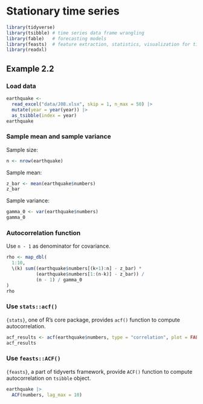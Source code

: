 # Stationary time series

```r
library(tidyverse)
library(tsibble) # time series data frame wrangling
library(fable)   # forecasting models
library(feasts)  # feature extraction, statistics, visualization for time series data
library(readxl)
```


## Example 2.2

### Load data

```r
earthquake <-
  read_excel("data/J08.xlsx", skip = 1, n_max = 50) |>
  mutate(year = year(year)) |>
  as_tsibble(index = year)
earthquake
```

### Sample mean and sample variance

Sample size:

```r
n <- nrow(earthquake)
```

Sample mean: 

```r
z_bar <- mean(earthquake$numbers)
z_bar
```

Sample variance:

```r
gamma_0 <- var(earthquake$numbers)
gamma_0
```

### Autocorrelation function

Use `n - 1` as denominator for covariance.

```r
rho <- map_dbl(
  1:10,
  \(k) sum((earthquake$numbers[(k+1):n] - z_bar) * 
           (earthquake$numbers[1:(n-k)] - z_bar)) / 
           (n - 1) / gamma_0
)
rho
```

### Use `stats::acf()`

`{stats}`, one of R's core package, provides `acf()` function to compute autocorrelation.

```r
acf_results <- acf(earthquake$numbers, type = "correlation", plot = FALSE, lag.max = 10)
acf_results
```


### Use `feasts::ACF()`

`{feasts}`, a part of tidyverts framework, provide `ACF()` function to compute autocorrelation on `tsibble` object.

```r
earthquake |> 
  ACF(numbers, lag_max = 10)
```

